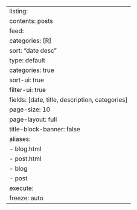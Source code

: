 ---
listing:
  contents: posts
  feed:
    categories: [R]
  sort: "date desc"
  type: default
  categories: true
  sort-ui: true
  filter-ui: true
  fields: [date, title, description, categories]
  page-size: 10
page-layout: full
title-block-banner: false
aliases:
  - blog.html
  - post.html
  - blog
  - post
execute:
  freeze: auto
---